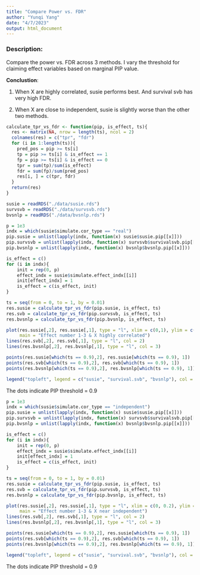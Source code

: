 ```yaml
---
title: "Compare Power vs. FDR"
author: "Yunqi Yang"
date: "4/7/2023"
output: html_document
---
```


### Description:

Compare the power vs. FDR across 3 methods. I vary the threshold for claiming effect variables based on marginal PIP value. 

**Conclustion**:

1. When X are highly correlated, susie performs best. And survival svb has very high FDR.

2. When X are close to independent, susie is slightly worse than the other two methods. 


```r
calculate_tpr_vs_fdr <- function(pip, is_effect, ts){
  res <- matrix(NA, nrow = length(ts), ncol = 2)
  colnames(res) = c("tpr", "fdr")
  for (i in 1:length(ts)){
    pred_pos = pip >= ts[i]
    tp = pip >= ts[i] & is_effect == 1
    fp = pip >= ts[i] & is_effect == 0
    tpr = sum(tp)/sum(is_effect)
    fdr = sum(fp)/sum(pred_pos)
    res[i, ] = c(tpr, fdr)
  }
  return(res)
}

```

```r
susie = readRDS("./data/susie.rds")
survsvb = readRDS("./data/survsvb.rds")
bvsnlp = readRDS("./data/bvsnlp.rds")
```

```r
p = 1e3
indx = which(susie$simulate.cor_type == "real")
pip.susie = unlist(lapply(indx, function(x) susie$susie.pip[[x]]))
pip.survsvb = unlist(lapply(indx, function(x) survsvb$survivalsvb.pip[[x]]))
pip.bvsnlp = unlist(lapply(indx, function(x) bvsnlp$bvsnlp.pip[[x]]))

is_effect = c()
for (i in indx){
    init = rep(0, p)
    effect_indx = susie$simulate.effect_indx[[i]]
    init[effect_indx] = 1
    is_effect = c(is_effect, init)
}

```

```r
ts = seq(from = 0, to = 1, by = 0.01)
res.susie = calculate_tpr_vs_fdr(pip.susie, is_effect, ts)
res.svb = calculate_tpr_vs_fdr(pip.survsvb, is_effect, ts)
res.bvsnlp = calculate_tpr_vs_fdr(pip.bvsnlp, is_effect, ts)
```


```r
plot(res.susie[,2], res.susie[,1], type = "l", xlim = c(0,1), ylim = c(0, 1), xlab = "FDR", ylab = "Power",
     main = "Effect number 1-3 & X highly correlated")
lines(res.svb[,2], res.svb[,1], type = "l", col = 2)
lines(res.bvsnlp[,2], res.bvsnlp[,1], type = "l", col = 3)

points(res.susie[which(ts == 0.9),2], res.susie[which(ts == 0.9), 1])
points(res.svb[which(ts == 0.9),2], res.svb[which(ts == 0.9), 1])
points(res.bvsnlp[which(ts == 0.9),2], res.bvsnlp[which(ts == 0.9), 1])

legend("topleft", legend = c("susie", "survival.svb", "bvsnlp"), col = c(1,2,3), lty = 1)
```
The dots indicate PIP threshold = 0.9

```r
p = 1e3
indx = which(susie$simulate.cor_type == "independent")
pip.susie = unlist(lapply(indx, function(x) susie$susie.pip[[x]]))
pip.survsvb = unlist(lapply(indx, function(x) survsvb$survivalsvb.pip[[x]]))
pip.bvsnlp = unlist(lapply(indx, function(x) bvsnlp$bvsnlp.pip[[x]]))

is_effect = c()
for (i in indx){
    init = rep(0, p)
    effect_indx = susie$simulate.effect_indx[[i]]
    init[effect_indx] = 1
    is_effect = c(is_effect, init)
}

```

```r
ts = seq(from = 0, to = 1, by = 0.01)
res.susie = calculate_tpr_vs_fdr(pip.susie, is_effect, ts)
res.svb = calculate_tpr_vs_fdr(pip.survsvb, is_effect, ts)
res.bvsnlp = calculate_tpr_vs_fdr(pip.bvsnlp, is_effect, ts)
```


```r
plot(res.susie[,2], res.susie[,1], type = "l", xlim = c(0, 0.2), ylim = c(0, 1), xlab = "FDR", ylab = "Power",
     main = "Effect number 1-3 & X near independent")
lines(res.svb[,2], res.svb[,1], type = "l", col = 2)
lines(res.bvsnlp[,2], res.bvsnlp[,1], type = "l", col = 3)

points(res.susie[which(ts == 0.9),2], res.susie[which(ts == 0.9), 1])
points(res.svb[which(ts == 0.9),2], res.svb[which(ts == 0.9), 1])
points(res.bvsnlp[which(ts == 0.9),2], res.bvsnlp[which(ts == 0.9), 1])

legend("topleft", legend = c("susie", "survival.svb", "bvsnlp"), col = c(1,2,3), lty = 1)
```
The dots indicate PIP threshold = 0.9
